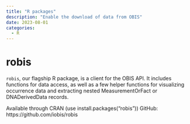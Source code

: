 ```yaml
---
title: "R packages"
description: "Enable the download of data from OBIS"
date: 2023-08-01
categories: 
  - R
---
```


# robis

`robis`, our flagship R package, is a client for the OBIS API. It includes functions for data access, as well as a few helper functions for visualizing occurrence data and extracting nested MeasurementOrFact or DNADerivedData records.

Available through CRAN (use install.packages("robis"))
GitHub: https://github.com/iobis/robis